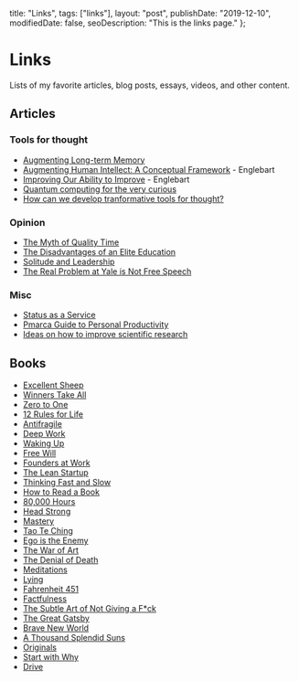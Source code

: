 
  title: "Links",
  tags: ["links"],
  layout: "post",
  publishDate: "2019-12-10",
  modifiedDate: false,
  seoDescription: "This is the links page."
};

# Links

Lists of my favorite articles, blog posts, essays, videos, and other content.

## Articles

### Tools for thought

- [Augmenting Long-term Memory](http://augmentingcognition.com/ltm.html)
- [Augmenting Human Intellect: A Conceptual Framework](https://www.dougengelbart.org/content/view/138/) - Englebart
- [Improving Our Ability to Improve](https://www.dougengelbart.org/content/view/348/000/) - Englebart
- [Quantum computing for the very curious](https://quantum.country/qcvc)
- [How can we develop tranformative tools for thought?](https://numinous.productions/ttft/)

### Opinion

- [The Myth of Quality Time](https://www.nytimes.com/2015/09/06/opinion/sunday/frank-bruni-the-myth-of-quality-time.html)
- [The Disadvantages of an Elite Education](https://theamericanscholar.org/the-disadvantages-of-an-elite-education/#.Xe_o-jJKhTZ)
- [Solitude and Leadership](https://theamericanscholar.org/solitude-and-leadership/#.Xe_pVTJKhTY)
- [The Real Problem at Yale is Not Free Speech](https://palladiummag.com/2019/08/05/the-real-problem-at-yale-is-not-free-speech/)

### Misc

- [Status as a Service](https://www.eugenewei.com/blog/2019/2/19/status-as-a-service)
- [Pmarca Guide to Personal Productivity](https://pmarchive.com/guide_to_personal_productivity.html)
- [Ideas on how to improve scientific research](https://medium.com/@barmstrong/ideas-on-how-to-improve-scientific-research-9e2e56474132)

## Books

- [Excellent Sheep](https://www.amazon.com/s?k=excellent+sheep&gclid=CjwKCAiAob3vBRAUEiwAIbs5TqUAE5YEWrfEjf16FZ4VyKDfRu_Z7-p4jWlW1EJHhsCU19952lCkRhoC63sQAvD_BwE&hvadid=241649069754&hvdev=c&hvlocphy=9031939&hvnetw=g&hvpos=1t1&hvqmt=e&hvrand=16040800822528899840&hvtargid=aud-836718182849%3Akwd-87680198186&hydadcr=8454_10382337&tag=googhydr-20&ref=pd_sl_5y6koaqz3f_e)
- [Winners Take All](https://www.amazon.com/Winners-Take-All-Charade-Changing/dp/110197267X/ref=sr_1_1?keywords=winners+take+all&qid=1576007423&sr=8-1)
- [Zero to One](https://www.amazon.com/Zero-One-Notes-Startups-Future/dp/0804139296/ref=sr_1_1?keywords=zero+to+one&qid=1576007191&sr=8-1)
- [12 Rules for Life](https://www.amazon.com/12-Rules-Life-Antidote-Chaos/dp/B0797Y87JC/ref=sr_1_2?crid=YBHEWCUX4LAE&keywords=12+rules+for+life&qid=1576007435&sprefix=12+rules%2Caps%2C228&sr=8-2)
- [Antifragile](https://www.amazon.com/Antifragile-Things-That-Gain-Disorder/dp/B00A2ZIZYQ/ref=sr_1_1?crid=2J0L97XEZ70S&keywords=antifragile&qid=1576007461&s=audible&sprefix=antif%2Caudible%2C205&sr=1-1)
- [Deep Work](https://www.amazon.com/Deep-Work-Focused-Success-Distracted/dp/B0189PVAWY/ref=sr_1_1?keywords=deep+work&qid=1576007448&s=audible&sr=1-1)
- [Waking Up](https://www.amazon.com/Waking-Up-Spirituality-Without-Religion/dp/B00M9KEFY6/ref=sr_1_1?keywords=waking+up&qid=1576007472&s=audible&sr=1-1)
- [Free Will](https://www.amazon.com/Free-Will/dp/B007HI3AVY/ref=sr_1_1?keywords=free+will&qid=1576007481&s=audible&sr=1-1)
- [Founders at Work](https://www.amazon.com/Founders-Work-Stories-Startups-Early/dp/1430210788/ref=sr_1_1?keywords=founders+at+work&qid=1576007491&s=audible&sr=1-1-catcorr)
- [The Lean Startup](https://www.amazon.com/Lean-Startup-Entrepreneurs-Continuous-Innovation-ebook/dp/B004J4XGN6/ref=sr_1_4?keywords=founders+at+work&qid=1576007491&s=audible&sr=1-4-catcorr)
- [Thinking Fast and Slow](https://www.amazon.com/Thinking-Fast-Slow-Daniel-Kahneman/dp/0374533555/ref=sr_1_2?crid=1T0UNOWREAVHO&keywords=thinking+fast+and+slow+by+daniel+kahneman&qid=1576007927&sprefix=thinking+fas%2Caps%2C214&sr=8-2)
- [How to Read a Book](https://www.amazon.com/How-Read-Book-Classic-Intelligent/dp/0671212095/ref=sr_1_3?keywords=how+to+read+a+book&qid=1576007938&sr=8-3)
- [80,000 Hours](https://www.amazon.com/80-000-Hours-fulfilling-career/dp/1537324004/ref=sr_1_1?keywords=80000+hours&qid=1576007900&s=audible&sr=8-1)
- [Head Strong](https://www.amazon.com/Head-Strong-Bulletproof-Activate-Faster/dp/0062652419/ref=sr_1_1?keywords=head+strong&qid=1576007914&sr=8-1)
- [Mastery](https://www.amazon.com/Unknown-Mastery/dp/B00A6G9CGG/ref=sr_1_1?keywords=mastery&qid=1576007886&s=audible&sr=1-1)
- [Tao Te Ching](https://www.amazon.com/Tao-Te-Ching/dp/B01LZDP6SI/ref=sr_1_1?crid=JSY0UCSOBTU1&keywords=tao+te+ching&qid=1576007876&s=audible&sprefix=Tao+te%2Caudible%2C208&sr=1-1)
- [Ego is the Enemy](https://www.amazon.com/Ego-Enemy-Ryan-Holiday/dp/1591847818/ref=sr_1_1?crid=3HHMV0FPBOAAO&keywords=ego+is+the+enemy&qid=1576007954&sprefix=ego+is+the%2Caps%2C211&sr=8-1)
- [The War of Art](https://www.amazon.com/War-Art-Through-Creative-Battles/dp/1936891026/ref=sr_1_1?keywords=the+war+of+art&qid=1576007964&sr=8-1)
- [The Denial of Death](https://www.amazon.com/Denial-Death-Ernest-Becker/dp/0684832402/ref=sr_1_1?keywords=the+denial+of+death&qid=1576007979&sr=8-1)
- [Meditations](https://www.amazon.com/Unknown-Meditations-of-Marcus-Aurelius/dp/B008H33IXS/ref=sr_1_1?keywords=meditations&qid=1576007848&s=audible&sr=1-1)
- [Lying](https://www.amazon.com/Unknown-Lying/dp/B00FK4ZSJO/ref=sr_1_1?keywords=lying&qid=1576007835&s=audible&sr=1-1)
- [Fahrenheit 451](https://www.amazon.com/Fahrenheit-451/dp/B00M4OO96Q/ref=sr_1_1?crid=2CICCGRW8ENQD&keywords=fahrenheit+451&qid=1576008074&s=audible&sprefix=fah%2Caudible%2C238&sr=1-1)
- [Factfulness](https://www.amazon.com/Factfulness-Reasons-Wrong-Things-Better/dp/B07BFDCWZP/ref=sr_1_1?keywords=factfullness&qid=1576007825&s=audible&sr=1-1)
- [The Subtle Art of Not Giving a F\*ck](https://www.amazon.com/Subtle-Art-Not-Giving-Counterintuitive/dp/B01I29Y344/ref=sr_1_1?crid=1WJEYKPNGUY72&keywords=the+subtle+art+of+not+giving+a+fck&qid=1576007745&s=audible&sprefix=the+subtle+%2Caudible%2C207&sr=1-1)
- [The Great Gatsby](https://www.amazon.com/The-Great-Gatsby/dp/B00BWY8FAU/ref=sr_1_1?keywords=gatsby&qid=1576007755&s=audible&sr=1-1)
- [Brave New World](https://www.amazon.com/Brave-New-World/dp/B0012QED5Y/ref=sr_1_1?crid=3TNY8CNICAQ11&keywords=brave+new+world&qid=1576007771&s=audible&sprefix=brave%2Caudible%2C210&sr=1-1)
- [A Thousand Splendid Suns](https://www.amazon.com/Simon-Schuster-Audio-Thousand-Splendid/dp/B000R51QYC/ref=sr_1_1?crid=27PMX1THXSER3&keywords=a+thousand+splendid+suns+by+khaled+hosseini&qid=1576007789&s=audible&sprefix=a+thousan%2Caudible%2C214&sr=1-1)
- [Originals](https://www.amazon.com/Originals-How-Non-Conformists-Move-World/dp/B01A7Q61LI/ref=sr_1_1?crid=2A9LOQ37W6L0V&keywords=originals&qid=1576007802&s=audible&sprefix=orig%2Caudible%2C206&sr=1-1)
- [Start with Why](https://www.amazon.com/Start-Why-Leaders-Inspire-Everyone/dp/B074VF6ZLM/ref=sr_1_3?keywords=start+with+why&qid=1576007812&s=audible&sr=1-3)
- [Drive](https://www.amazon.com/Drive-Surprising-Truth-About-Motivates/dp/B0032COUMC/ref=sr_1_1?keywords=drive&qid=1576008123&s=audible&sr=1-1)
